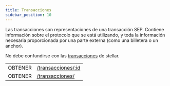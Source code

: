 ```yaml
---
title: Transacciones
sidebar_position: 10
---
```



Las transacciones son representaciones de una transacción SEP. Contiene información sobre el protocolo que se está utilizando, y toda la información necesaria proporcionada por una parte externa (como una billetera o un anchor).

No debe confundirse con las [transacciones](/docs/learn/glossary#transaction) de stellar.

<EndpointsTable title="Puntos finales">

|         |                                               |
| ------- | --------------------------------------------- |
| OBTENER | [/transacciones/:id](get-transaction.api.mdx) |
| OBTENER | [/transacciones/](./get-transactions.api.mdx) |

</EndpointsTable>
